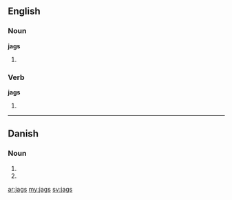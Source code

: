 ==English==

===Noun===
'''jags'''

# {{plural of|[[jag]]}}

===Verb===
'''jags'''

# {{third-person singular of|[[jag]]}}

----

==Danish==

===Noun===
{{infl|da|noun form|g=n}}

# {{form of|genitive singular indefinite|jag|lang=da}}
# {{form of|genitive plural indefinite|jag|lang=da}}

[[ar:jags]]
[[my:jags]]
[[sv:jags]]